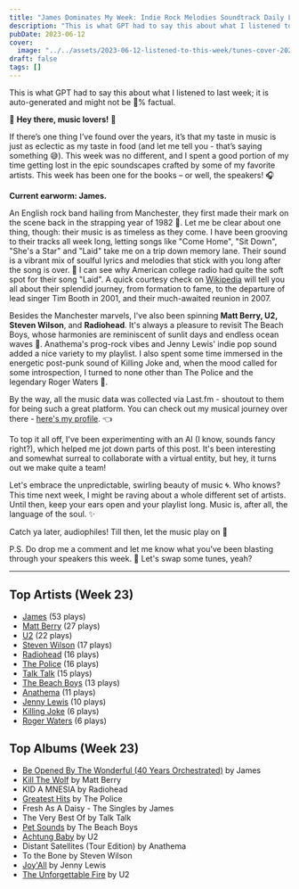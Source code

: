 ```yaml
---
title: "James Dominates My Week: Indie Rock Melodies Soundtrack Daily Life"
description: "This is what GPT had to say this about what I listened to last week; it is auto-generated and might not be 💯% factual."
pubDate: 2023-06-12
cover:
  image: "../../assets/2023-06-12-listened-to-this-week/tunes-cover-2023-06-12-listened-to-this-week.png"
draft: false
tags: []
---
```


<NoteCallout title="Note">
This is what GPT had to say this about what I listened to last week; it is auto-generated and might not be 💯% factual.
</NoteCallout>

🎵 **Hey there, music lovers!** 🎵

If there’s one thing I’ve found over the years, it’s that my taste in music is just as eclectic as my taste in food (and let me tell you - that’s saying something 😅). This week was no different, and I spent a good portion of my time getting lost in the epic soundscapes crafted by some of my favorite artists. This week has been one for the books – or well, the speakers! 🎧

**Current earworm: James.** 

An English rock band hailing from Manchester, they first made their mark on the scene back in the strapping year of 1982 🎸. Let me be clear about one thing, though: their music is as timeless as they come. I have been grooving to their tracks all week long, letting songs like "Come Home", "Sit Down", "She's a Star" and "Laid" take me on a trip down memory lane. Their sound is a vibrant mix of soulful lyrics and melodies that stick with you long after the song is over. 🤘 I can see why American college radio had quite the soft spot for their song "Laid". A quick courtesy check on [Wikipedia](https://en.wikipedia.org/wiki/James_(band)) will tell you all about their splendid journey, from formation to fame, to the departure of lead singer Tim Booth in 2001, and their much-awaited reunion in 2007. 

Besides the Manchester marvels, I've also been spinning **Matt Berry, U2, Steven Wilson**, and **Radiohead**. It's always a pleasure to revisit The Beach Boys, whose harmonies are reminiscent of sunlit days and endless ocean waves 🌊. Anathema's prog-rock vibes and Jenny Lewis' indie pop sound added a nice variety to my playlist. I also spent some time immersed in the energetic post-punk sound of Killing Joke and, when the mood called for some introspection, I turned to none other than The Police and the legendary Roger Waters 🧡.

By the way, all the music data was collected via Last.fm - shoutout to them for being such a great platform. You can check out my musical journey over there - [here's my profile](https://www.last.fm/user/RussMckendrick). 👈 

To top it all off, I've been experimenting with an AI (I know, sounds fancy right?), which helped me jot down parts of this post. It's been interesting and somewhat surreal to collaborate with a virtual entity, but hey, it turns out we make quite a team! 

Let's embrace the unpredictable, swirling beauty of music 🌀. Who knows? This time next week, I might be raving about a whole different set of artists. Until then, keep your ears open and your playlist long. Music is, after all, the language of the soul. ✨ 

Catch ya later, audiophiles!  Till then, let the music play on 🙌

P.S. Do drop me a comment and let me know what you’ve been blasting through your speakers this week. 🎵 Let's swap some tunes, yeah?


---

## Top Artists (Week 23)

- [James](https://www.russ.fm/artist/james/) (53 plays)
- [Matt Berry](https://www.russ.fm/artist/matt-berry/) (27 plays)
- [U2](https://www.russ.fm/artist/u2/) (22 plays)
- [Steven Wilson](https://www.russ.fm/artist/steven-wilson/) (17 plays)
- [Radiohead](https://www.russ.fm/artist/radiohead/) (16 plays)
- [The Police](https://www.russ.fm/artist/the-police/) (16 plays)
- [Talk Talk](https://www.russ.fm/artist/talk-talk/) (15 plays)
- [The Beach Boys](https://www.russ.fm/artist/the-beach-boys/) (13 plays)
- [Anathema](https://www.russ.fm/artist/anathema/) (11 plays)
- [Jenny Lewis](https://www.russ.fm/artist/jenny-lewis/) (10 plays)
- [Killing Joke](https://www.russ.fm/artist/killing-joke/) (6 plays)
- [Roger Waters](https://www.russ.fm/artist/roger-waters/) (6 plays)

## Top Albums (Week 23)

- [Be Opened By The Wonderful (40 Years Orchestrated)](https://www.russ.fm/albums/be-opened-by-the-wonderful-40-years-orchestrated-27333687/) by James
- [Kill The Wolf](https://www.russ.fm/albums/kill-the-wolf-4708269/) by Matt Berry
- KID A MNESIA by Radiohead
- [Greatest Hits](https://www.russ.fm/albums/greatest-hits-26517422/) by The Police
- Fresh As A Daisy - The Singles by James
- The Very Best Of by Talk Talk
- [Pet Sounds](https://www.russ.fm/albums/pet-sounds-1567306/) by The Beach Boys
- [Achtung Baby](https://www.russ.fm/albums/achtung-baby-21054859/) by U2
- Distant Satellites (Tour Edition) by Anathema
- To the Bone by Steven Wilson
- [Joy'All](https://www.russ.fm/albums/joy-all-27328932/) by Jenny Lewis
- [The Unforgettable Fire](https://www.russ.fm/albums/the-unforgettable-fire-204237/) by U2
